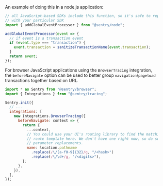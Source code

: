 An example of doing this in a node.js application:

```javascript
// all JavaScript-based SDKs include this function, so it's safe to replace `@sentry/node`
// with your particular SDK
import { addGlobalEventProcessor } from "@sentry/node";

addGlobalEventProcessor(event => {
  // if event is a transaction event
  if (event.type === "transaction") {
    event.transaction = sanitizeTransactionName(event.transaction);
  }
  return event;
});
```

For browser JavaScript applications using the `BrowserTracing` integration, the `beforeNavigate` option can be used to better group `navigation`/`pageload` transactions together based on URL.

```javascript
import * as Sentry from "@sentry/browser";
import { Integrations } from "@sentry/tracing";

Sentry.init({
  // ...
  integrations: [
    new Integrations.BrowserTracing({
      beforeNavigate: context => {
        return {
          ...context,
          // You could use your UI's routing library to find the matching
          // route template here. We don't have one right now, so do some basic
          // parameter replacements.
          name: location.pathname
            .replace(/\/[a-f0-9]{32}/g, "/<hash>")
            .replace(/\/\d+/g, "/<digits>"),
        };
      },
    }),
  ],
});
```

